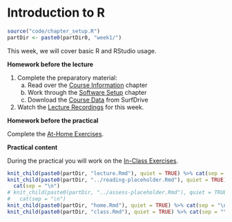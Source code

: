 # Introduction to R

```r
source("code/chapter_setup.R")
partDir <- paste0(partDir0, "week1/")
```

This week, we will cover basic R and RStudio usage.

**Homework before the lecture**

1. Complete the preparatory material:
    a. Read over the [Course Information](index.html) chapter
    a. Work through the [Software Setup](software-setup.html) chapter
    a. Download the [Course Data](course-data.html) from SurfDrive
    <!-- a. Work through the [R Tutorial](r-tutorial.html) chapter -->
1. Watch the [Lecture Recordings](lecture.html) for this week.
<!------------------------------------------------------------------------------ 
1. Complete the [Reading](reading.html) for this week, and answer the associated 
reading questions.
1. Complete the [Formative Assessment](formative-assessment.html) for this week.
------------------------------------------------------------------------------->

**Homework before the practical**

Complete the [At-Home Exercises](at-home-exercises.html). 

**Practical content**

During the practical you will work on the [In-Class Exercises](in-class-exercises.html).

```r
knit_child(paste0(partDir, "lecture.Rmd"), quiet = TRUE) %>% cat(sep = "\n")
knit_child(paste0(partDir, "../reading-placeholder.Rmd"), quiet = TRUE) %>%
  cat(sep = "\n")
# knit_child(paste0(partDir, "../assess-placeholder.Rmd"), quiet = TRUE) %>%
#   cat(sep = "\n")
knit_child(paste0(partDir, "home.Rmd"), quiet = TRUE) %>% cat(sep = "\n")
knit_child(paste0(partDir, "class.Rmd"), quiet = TRUE) %>% cat(sep = "\n")
```
